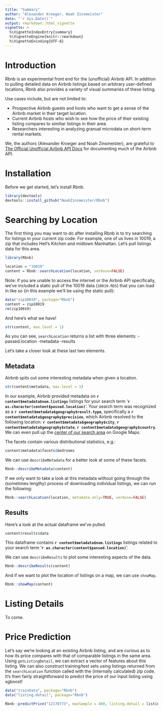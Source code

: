 ```yaml
---
title: "Summary"
author: "Alexander Kroeger, Noah Zinsmeister"
date: "`r Sys.Date()`"
output: rmarkdown::html_vignette
vignette: >
  %\VignetteIndexEntry{summary}
  %\VignetteEngine{knitr::rmarkdown}
  %\VignetteEncoding{UTF-8}
---
```


# Introduction {.tabset}
Rbnb is an experimental front end for the (unofficial) Airbnb API. In addition
to pulling detailed data on Airbnb listings based on arbitrary user-defined
locations, Rbnb also provides a variety of visual summaries of these listing.

Use cases include, but are not limited to:

- Prospective Airbnb guests and hosts who want to get a sense of the Airbnb
market in their target location.
- Current Airbnb hosts who wish to see how the price of their existing listing
compares to similiar listings in their area.
- Researchers interesting in analyzing granual microdata on short-term
rental markets.

We, the authors (Alexander Kroeger and Noah Zinsmeister), are grateful to
[The Official Unofficial Airbnb API Docs](airbnbapi.org) for documenting
much of the Airbnb API.

# Installation

Before we get started, let's install Rbnb. 
```r
library(devtools)
devtools::install_github("NoahZinsmeister/Rbnb")
```

# Searching by Location

The first thing you may want to do after installing Rbnb is to try searching
for listings in your current zip code. For example, one of us lives in 10019,
a zip that includes Hell's Kitchen and midtown Manhattan. Let's pull listings
data for this area.

```r
library(Rbnb)

location = "10019"
content = Rbnb::searchLocation(location, verbose=FALSE)

```

Note: if you are unable to access the internet or the Airbnb API specifically,
we've included a static pull of the 10019 data (`10019.RDS`) that you can load
in like so (in this example we'll be using the static pull):

```r
data("zip10019", package="Rbnb")
content = zip10019
rm(zip10019)
```

And here's what we have!

```r
str(content, max.level = 1)
```

As you can see, `searchLocation` returns a list with three elements:
-passed.location
-metadata
-results

Let's take a closer look at these last two elements.

## Metadata

Airbnb spits out some interesting metadata when given a location.

```r
str(content$metadata, max.level = 1)
```

In our example, Airbnb provided metadata on
**`r content$metadata$num.listings`** listings for your search term
'**`r as.character(content$passed.location)`**'. Your search term was recognized
as a **`r content$metadata$geography$result.type`**, specifically a
**`r content$metadata$geography$precision`**, which Airbnb resolved to the
following location: **`r content$metadata$geography$city`**,
**`r content$metadata$geography$state`**,
**`r content$metadata$geography$country`**. We can even pull up the
[center of our search area](`r content$metadata$geography$google.maps.loc`)
on Google Maps.

The facets contain various distributional statistics, e.g.:
```r
content$metadata$facets$bedrooms
```

We can use `describeMetadata` for a better look at some of these facets.

```r
Rbnb::describeMetadata(content)
```

If we only want to take a look at this metadata without going through the
(sometimes lengthy) process of downloading individual listings, we can run the
following:
```r
Rbnb::searchLocation(location, metadata.only=TRUE, verbose=FALSE)
```

## Results

Here's a look at the actual dataframe we've pulled.
```r
content$results$data
```

This dataframe contains **`r content$metadata$num.listings`** listings related
to your search term '**`r as.character(content$passed.location)`**'.

We can use `describeResults` to plot some interesting aspects of the data.

```r
Rbnb::describeResults(content)
```

And if we want to plot the location of listings on a map, we can use `showMap`.

```r
Rbnb::showMap(content)
```

# Listing Details

To come.

# Price Prediction

Let's say we're looking at an existing Airbnb listing, and are curious as to how
its price compares with that of comparable listings in the same area. Using
`getListingDetail`, we can extract a vector of features about this listing. We
can also construct training/test sets using listings returned from the
`searchLocation` function called with the (internally calculated) zip code.
It's then fairly straightforward to predict the price of our input listing using
xgboost!

```r
data("trainData", package="Rbnb")
data("listing.detail", package="Rbnb")

Rbnb::predictPrice("12170773", maxSample = 400, listing.detail = listing.detail, trainData = trainData)
```

